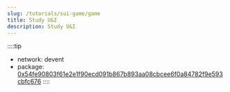 ```yaml
---
slug: /tutorials/sui-game/game
title: Study U&I
description: Study U&I
---
```


::::tip
- network: devent
- package: [0x54fe90803f61e2e1f90ecd091b867b893aa08cbcee6f0a84782f9e593cbfc676](https://suiexplorer.com/object/0x54fe90803f61e2e1f90ecd091b867b893aa08cbcee6f0a84782f9e593cbfc676?network=devnet)
::::


<UnityCanvas 
    loaderUrl = "/unity3d/study-u-i/build.loader.js"
    dataUrl = "/unity3d/study-u-i/build.data"
    frameworkUrl = "/unity3d/study-u-i/build.framework.js"
    codeUrl = "/unity3d/study-u-i/build.wasm"
/>
 